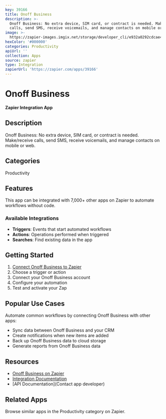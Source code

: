 ```yaml
---
key: 39166
title: Onoff Business
description: >-
  Onoff Business: No extra device, SIM card, or contract is needed. Make/receive
  calls, send SMS, receive voicemails, and manage contacts on mobile or web.
image: >-
  https://zapier-images.imgix.net/storage/developer_cli/e932a0292cdcae457f2735003dc961d4.png?auto=format%2Ccompress&ixlib=python-3.0.0&q=50
hexColor: '#000000'
categories: Productivity
apiUrl: ''
collection: Apps
source: zapier
type: Integration
zapierUrl: 'https://zapier.com/apps/39166'
---
```

# Onoff Business

**Zapier Integration App**

## Description

Onoff Business: No extra device, SIM card, or contract is needed. Make/receive calls, send SMS, receive voicemails, and manage contacts on mobile or web.

## Categories

Productivity

## Features

This app can be integrated with 7,000+ other apps on Zapier to automate workflows without code.

### Available Integrations

- **Triggers**: Events that start automated workflows
- **Actions**: Operations performed when triggered
- **Searches**: Find existing data in the app

## Getting Started

1. [Connect Onoff Business to Zapier](https://zapier.com/apps/39166)
2. Choose a trigger or action
3. Connect your Onoff Business account
4. Configure your automation
5. Test and activate your Zap

## Popular Use Cases

Automate common workflows by connecting Onoff Business with other apps:

- Sync data between Onoff Business and your CRM
- Create notifications when new items are added
- Back up Onoff Business data to cloud storage
- Generate reports from Onoff Business data

## Resources

- [Onoff Business on Zapier](https://zapier.com/apps/39166)
- [Integration Documentation](https://zapier.com/apps/39166/integrations)
- [API Documentation](Contact app developer)

## Related Apps

Browse similar apps in the Productivity category on Zapier.
